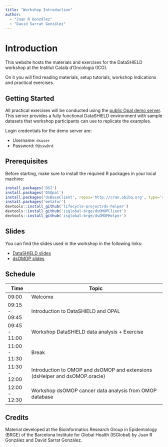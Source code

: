 ```yaml
---
title: "Workshop Introduction"
author: 
  - "Juan R González"
  - "David Sarrat González"
---
```


# Introduction

This website hosts the materials and exercises for the DataSHIELD workshop at the Institut Català d'Oncologia (ICO). 

On it you will find reading materials, setup tutorials, workshop indications and practical exercises.

## Getting Started

All practical exercises will be conducted using the [public Opal demo server](https://opal-demo.obiba.org/). This server provides a fully functional DataSHIELD environment with sample datasets that workshop participants can use to replicate the examples.

Login credentials for the demo server are:

- Username: `dsuser`
- Password: `P@ssw0rd`

## Prerequisites

Before starting, make sure to install the required R packages in your local machine:

```r
install.packages('DSI')
install.packages('DSOpal')
install.packages('dsBaseClient', repos='http://cran.obiba.org', type='source', dependencies=TRUE)
install.packages('metafor')
devtools::install_github('lifecycle-project/ds-helper')
devtools::install_github('isglobal-brge/dsOMOPClient')
devtools::install_github('isglobal-brge/dsOMOPHelper')
```

## Slides

You can find the slides used in the workshop in the following links:

- [DataSHIELD slides](https://raw.githubusercontent.com/isglobal-brge/workshop_ICO/main/slides/datashield_slides.pdf)
- [dsOMOP slides](https://raw.githubusercontent.com/isglobal-brge/workshop_ICO/main/slides/dsomop_slides.pdf)

## Schedule

| Time          | Topic                                                                               |
|---------------|-------------------------------------------------------------------------------------|
| 09:00         | Welcome                                                                             |
| 09:15 - 09:45 | Introduction to DataSHIELD and OPAL                                                 |
| 09:45 - 11:00 | Workshop DataSHIELD data analysis + Exercise                                        |
| 11:00 - 11:30 | Break                                                                               |
| 11:30 - 12:00 | Introduction to OMOP and dsOMOP and extensions (dsHelper and dsOMOP.oracle)         |
| 12:00 - 12:30 | Workshop dsOMOP cancer data analysis from OMOP database                             |

## Credits

Material developed at the Bioinformatics Research Group in Epidemiology (BRGE) of the Barcelona Institute for Global Health (ISGlobal) by Juan R González and David Sarrat González.
